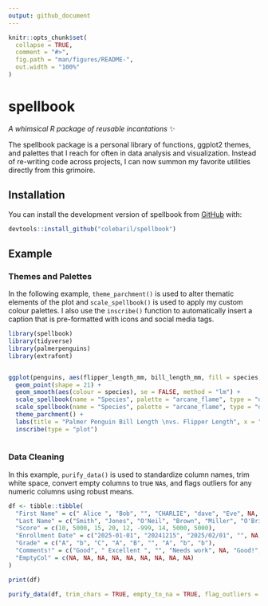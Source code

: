 ```yaml
---
output: github_document
---
```


<!-- README.md is generated from README.Rmd. Please edit that file -->

```r
knitr::opts_chunk$set(
  collapse = TRUE,
  comment = "#>",
  fig.path = "man/figures/README-",
  out.width = "100%"
)
```

# spellbook

<!-- badges: start -->
<!-- badges: end -->

*A whimsical R package of reusable incantations* ✨

The spellbook package is a personal library of functions, ggplot2 themes, and palettes that I reach for often in data analysis and visualization. Instead of re-writing code across projects, I can now summon my favorite utilities directly from this grimoire.

## Installation

You can install the development version of spellbook from [GitHub](https://github.com/) with:

``` r
devtools::install_github("colebaril/spellbook")
```

## Example

### Themes and Palettes
In the following example, `theme_parchment()` is used to alter thematic elements 
of the plot and `scale_spellbook()` is used to apply my custom colour palettes. 
I also use the `inscribe()` function to automatically insert a caption that is
pre-formatted with icons and social media tags.

```r
library(spellbook)
library(tidyverse)
library(palmerpenguins)
library(extrafont)


ggplot(penguins, aes(flipper_length_mm, bill_length_mm, fill = species, group = species)) +
  geom_point(shape = 21) +
  geom_smooth(aes(colour = species), se = FALSE, method = "lm") +
  scale_spellbook(name = "Species", palette = "arcane_flame", type = "d", aesthetics = "fill") +
  scale_spellbook(name = "Species", palette = "arcane_flame", type = "d", aesthetics = "colour") +
  theme_parchment() +
  labs(title = "Palmer Penguin Bill Length \nvs. Flipper Length", x = "Flipper Length (mm)", y = "Bill Length (mm)") +
  inscribe(type = "plot") 
  
```

### Data Cleaning

In this example, `purify_data()` is used to standardize column names, trim white 
space, convert empty columns to true `NA`s, and flags outliers for any numeric
columns using robust means.

```r
df <- tibble::tibble(
  "First Name" = c(" Alice ", "Bob", "", "CHARLIE", "dave", "Eve", NA, "Bob", "Bob"),
  "Last Name" = c("Smith", "Jones", "O'Neil", "Brown", "Miller", "O'Brien", "", "Jones", "Jones"),
  "Score" = c(10, 5000, 15, 20, 12, -999, 14, 5000, 5000),  
  "Enrollment Date" = c("2025-01-01", "20241215", "2025/02/01", "", NA, "01-03-2025", "2025-01-01", "2024-12-15", "2024-12-15"),
  "Grade" = c("A", "b", "C", "A", "B", "", "A", "b", "b"),
  "Comments!" = c("Good", " Excellent ", "", "Needs work", NA, "Good!", "Average", " Excellent ", " Excellent "),
  "EmptyCol" = c(NA, NA, NA, NA, NA, NA, NA, NA, NA)
)

print(df)

purify_data(df, trim_chars = TRUE, empty_to_na = TRUE, flag_outliers = TRUE)
```


